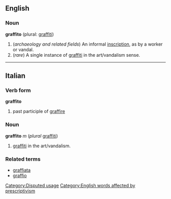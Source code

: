== English ==
=== Noun ===
'''graffito''' (plural: [[graffiti]])

# (''archaeology and related fields'') An informal [[inscription]], as by a worker or vandal.
# (''rare'') A single instance of [[graffiti]] in the art/vandalism sense.

[[Category:Disputed usage]]
[[Category:English words affected by prescriptivism]]

----

==Italian==
===Verb form===
'''graffito'''

# past participle of [[graffire]]

===Noun===
'''graffito''' ''m'' (''plural'' [[graffiti]])

# [[graffiti]] in the art/vandalism.

===Related terms===
*[[graffiata]]
*[[graffio]]
